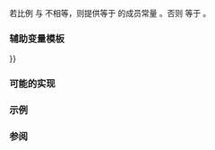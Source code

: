 {{cpp/title|ratio_not_equal}}
{{cpp/numeric/ratio/navbar}}
{{ddcl|header=ratio|since=c++11|1=
template&lt; class R1, class R2 &gt;
struct ratio_not_equal : std::integral_constant&lt;bool, /* 见下文 */&gt; { };
}}

若比例 {{tt|R1}} 与 {{tt|R2}} 不相等，则提供等于 {{c|true}} 的成员常量 {{c|value}}。否则 {{c|value}} 等于 {{c|false}}。

===辅助变量模板===
{{ddcl|since=c++17|1=
template&lt; class R1, class R2 &gt;
constexpr bool ratio_not_equal_v = ratio_not_equal&lt;R1, R2&gt;::value;
}}

{{cpp/types/integral_constant/inherit| {{c|1=R1::num != R2::num {{!!}} R1::den != R2::den}} }}

===可能的实现===
{{eq fun
|1=
template&lt; class R1, class R2 &gt;
struct ratio_not_equal : std::integral_constant &lt;
                              bool,
                              !std::ratio_equal&lt;R1, R2&gt;
                         &gt; {};
}}

===示例===
{{example
|code=
#include &lt;ratio&gt;

static_assert(std::ratio_not_equal_v&lt;std::ratio&lt;6, 9&gt;, std::ratio&lt;9, 6&gt;&gt;, "6/9 != 9/6");

int main() {}
}}

===参阅===
{{dsc begin}}
{{dsc inc|cpp/numeric/ratio/dsc ratio_equal}}
{{dsc end}}

{{langlinks|de|en|es|fr|it|ja|pt|ru}}